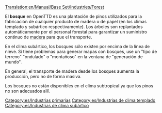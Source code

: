 [[Translation:en/Manual/Base Set/Industries/Forest]]

{{es/Industrias| nombre=Bosque
| imagen=en/Forest(industry).png
| climas=[[es/Manual/Clima|Templado]], [[es/Manual/Clima|Subártico]]
| acepta=Nada
| produce=[[es/Manual/Base Set/Cargos/Madera|Madera]]
| notas=En el clima subártico:<br/>[[File:en/Snowforest.png|224px|center]]
}}
El '''bosque''' en OpenTTD es una plantación de pinos utilizados para la fabricación de cualquier producto de madera o de papel (en los climas templado y subártico respectivamente). Los árboles son replantados automáticamente por el personal forestal para garantizar un suministro continuo de [[es/Manual/Base Set/Cargos/Madera|madera]] para que el transporte.

En el clima subártico, los bosques sólo existen por encima de la línea de nieve. Si tiene problemas para generar mapas con bosques, use un "tipo de terreno" "ondulado" o "montañoso" en la ventana de "generación de mundo".

En general, el transporte de madera desde los bosques aumenta la producción, pero no de forma masiva.

Los bosques no están disponibles en el clima subtropical ya que los pinos no son adecuados allí.


[[Category:es/Industrias primarias]]
[[Category:es/Industrias de clima templado]]
[[Category:es/Industrias de clima subártico]]